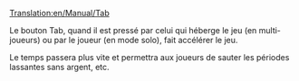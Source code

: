 [[Translation:en/Manual/Tab]]


Le bouton Tab, quand il est pressé par celui qui héberge le jeu (en multi-joueurs) ou par le joueur (en mode solo), fait accélérer le jeu.

Le temps passera plus vite et permettra aux joueurs de sauter les périodes lassantes sans argent, etc.